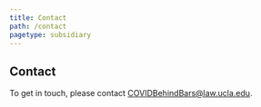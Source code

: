 ```yaml
---
title: Contact
path: /contact
pagetype: subsidiary
---
```


## Contact

To get in touch, please contact [COVIDBehindBars@law.ucla.edu](mailto:COVIDBehindBars@law.ucla.edu).